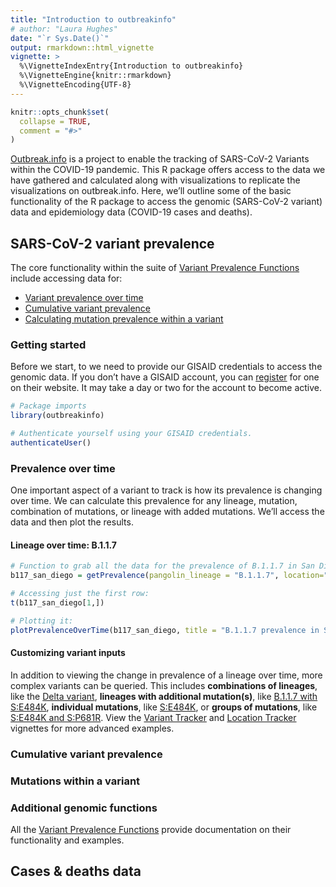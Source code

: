 ```yaml
---
title: "Introduction to outbreakinfo"
# author: "Laura Hughes"
date: "`r Sys.Date()`"
output: rmarkdown::html_vignette
vignette: >
  %\VignetteIndexEntry{Introduction to outbreakinfo}
  %\VignetteEngine{knitr::rmarkdown}
  %\VignetteEncoding{UTF-8}
---
```


```r
knitr::opts_chunk$set(
  collapse = TRUE,
  comment = "#>"
)
```
[Outbreak.info](https://outbreak.info) is a project to enable the tracking of SARS-CoV-2 Variants within the COVID-19 pandemic. This R package offers access to the data we have gathered and calculated along with visualizations to replicate the visualizations on outbreak.info. Here, we'll outline some of the basic functionality of the R package to access the genomic (SARS-CoV-2 variant) data and epidemiology data (COVID-19 cases and deaths).

## SARS-CoV-2 variant prevalence

The core functionality within the suite of [Variant Prevalence Functions](https://outbreak-info.github.io/R-outbreak-info/reference/index.html#section-sars-cov-variant-prevalence) include accessing data for:

- [Variant prevalence over time](#prevalence-over-time)
- [Cumulative variant prevalence](#cumulative-variant-prevalence)
- [Calculating mutation prevalence within a variant](#muations-within-a-variant)

### Getting started
Before we start, to we need to provide our GISAID credentials to access the genomic data.
If you don't have a GISAID account, you can [register](https://www.gisaid.org/registration/register/)
for one on their website. It may take a day or two for the account to become active.
```r
# Package imports
library(outbreakinfo)
```

```r
# Authenticate yourself using your GISAID credentials.
authenticateUser()
```


### Prevalence over time
One important aspect of a variant to track is how its prevalence is changing over time. We can calculate this prevalence for any lineage, mutation, combination of mutations, or lineage with added mutations. We'll access the data and then plot the results.

#### Lineage over time: B.1.1.7
```r
# Function to grab all the data for the prevalence of B.1.1.7 in San Diego
b117_san_diego = getPrevalence(pangolin_lineage = "B.1.1.7", location="San Diego")

# Accessing just the first row:
t(b117_san_diego[1,])

# Plotting it:
plotPrevalenceOverTime(b117_san_diego, title = "B.1.1.7 prevalence in San Diego")
```

#### Customizing variant inputs
In addition to viewing the change in prevalence of a lineage over time, more complex variants can be queried. This includes **combinations of lineages**, like the [Delta variant](https://outbreak.info/situation-reports/delta), **lineages with additional mutation(s)**, like [B.1.1.7 with S:E484K](https://outbreak.info/situation-reports?muts=S%3AE484K&pango=B.1.1.7), **individual mutations**, like [S:E484K](https://outbreak.info/situation-reports?muts=S%3AE484K), or **groups of mutations**, like [S:E484K and S:P681R](https://outbreak.info/situation-reports?muts=S%3AE484K&muts=S%3AP681R). View the [Variant Tracker](varianttracker.html) and [Location Tracker](locationtracker.html) vignettes for more advanced examples.

### Cumulative variant prevalence

### Mutations within a variant

### Additional genomic functions
All the [Variant Prevalence Functions](https://outbreak-info.github.io/R-outbreak-info/reference/index.html#section-sars-cov-variant-prevalence) provide documentation on their functionality and examples.

## Cases & deaths data
